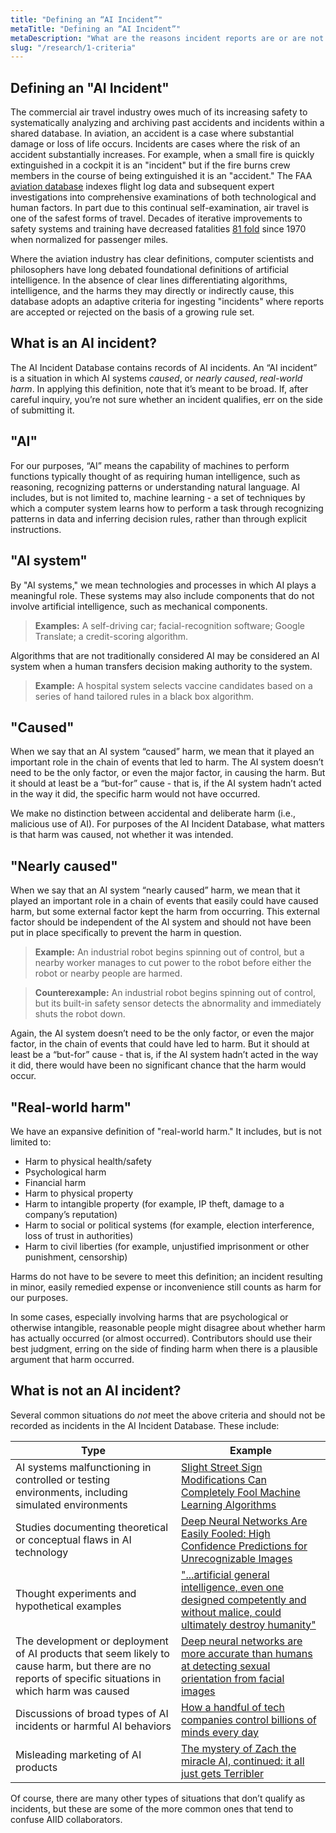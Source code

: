 ```yaml
---
title: "Defining an “AI Incident”"
metaTitle: "Defining an “AI Incident”"
metaDescription: "What are the reasons incident reports are or are not accepted into the AI Incident Database?"
slug: "/research/1-criteria"
---
```


## Defining an "AI Incident"

The commercial air travel industry owes much of its increasing safety to systematically analyzing and archiving past accidents and incidents within a shared database. In aviation, an accident is a case where substantial damage or loss of life occurs. Incidents are cases where the risk of an accident substantially increases. For example, when a small fire is quickly extinguished in a cockpit it is an "incident" but if the fire burns crew members in the course of being extinguished it is an "accident." The FAA [aviation database](https://www.faa.gov/data_research/accident_incident/) indexes flight log data and subsequent expert investigations into comprehensive examinations of both technological and human factors. In part due to this continual self-examination, air travel is one of the safest forms of travel. Decades of iterative improvements to safety systems and training have decreased fatalities [81 fold](https://theblogbyjavier.com/2020/01/02/aviation-safety-evolution-2019-update/) since 1970 when normalized for passenger miles.

Where the aviation industry has clear definitions, computer scientists and philosophers have long debated foundational definitions of artificial intelligence. In the absence of clear lines differentiating algorithms, intelligence, and the harms they may directly or indirectly cause, this database adopts an adaptive criteria for ingesting "incidents" where reports are accepted or rejected on the basis of a growing rule set.

## What is an AI incident?

The AI Incident Database contains records of AI incidents. An “AI incident” is a situation in which AI systems _caused_, or _nearly caused_, _real-world harm_. In applying this definition, note that it’s meant to be broad. If, after careful inquiry, you’re not sure whether an incident qualifies, err on the side of submitting it.

## "AI"

For our purposes, “AI” means the capability of machines to perform functions typically thought of as requiring human intelligence, such as reasoning, recognizing patterns or understanding natural language. AI includes, but is not limited to, machine learning - a set of techniques by which a computer system learns how to perform a task through recognizing patterns in data and inferring decision rules, rather than through explicit instructions.

## "AI system"

By "AI systems," we mean technologies and processes in which AI plays a meaningful role. These systems may also include components that do not involve artificial intelligence, such as mechanical components.

> **Examples:** A self-driving car; facial-recognition software; Google Translate; a credit-scoring algorithm.

Algorithms that are not traditionally considered AI may be considered an AI system when a human transfers decision making authority to the system.

> **Example:** A hospital system selects vaccine candidates based on a series of hand tailored rules in a black box algorithm.

## "Caused"

When we say that an AI system “caused” harm, we mean that it played an important role in the chain of events that led to harm. The AI system doesn’t need to be the only factor, or even the major factor, in causing the harm. But it should at least be a “but-for” cause - that is, if the AI system hadn’t acted in the way it did, the specific harm would not have occurred.

We make no distinction between accidental and deliberate harm (i.e., malicious use of AI). For purposes of the AI Incident Database, what matters is that harm was caused, not whether it was intended.

## "Nearly caused"

When we say that an AI system “nearly caused” harm, we mean that it played an important role in a chain of events that easily could have caused harm, but some external factor kept the harm from occurring. This external factor should be independent of the AI system and should not have been put in place specifically to prevent the harm in question.

> **Example:** An industrial robot begins spinning out of control, but a nearby worker manages to cut power to the robot before either the robot or nearby people are harmed.

> **Counterexample:** An industrial robot begins spinning out of control, but its built-in safety sensor detects the abnormality and immediately shuts the robot down.

Again, the AI system doesn’t need to be the only factor, or even the major factor, in the chain of events that could have led to harm. But it should at least be a “but-for” cause - that is, if the AI system hadn’t acted in the way it did, there would have been no significant chance that the harm would occur.

## "Real-world harm"

We have an expansive definition of "real-world harm." It includes, but is not limited to:

* Harm to physical health/safety
* Psychological harm
* Financial harm
* Harm to physical property
* Harm to intangible property (for example, IP theft, damage to a company’s reputation)
* Harm to social or political systems (for example, election interference, loss of trust in authorities)
* Harm to civil liberties (for example, unjustified imprisonment or other punishment, censorship)

Harms do not have to be severe to meet this definition; an incident resulting in minor, easily remedied expense or inconvenience still counts as harm for our purposes.

In some cases, especially involving harms that are psychological or otherwise intangible, reasonable people might disagree about whether harm has actually occurred (or almost occurred). Contributors should use their best judgment, erring on the side of finding harm when there is a plausible argument that harm occurred.

## What is not an AI incident?

Several common situations do _not_ meet the above criteria and should not be recorded as incidents in the AI Incident Database. These include:

| Type                                                                                                                                                  | Example                                                                                                                                                                                                                    |
|-------------------------------------------------------------------------------------------------------------------------------------------------------|----------------------------------------------------------------------------------------------------------------------------------------------------------------------------------------------------------------------------|
| AI systems malfunctioning in controlled or testing environments, including simulated environments                                                     | [Slight Street Sign Modifications Can Completely Fool Machine Learning Algorithms](https://spectrum.ieee.org/cars-that-think/transportation/sensors/slight-street-sign-modifications-can-fool-machine-learning-algorithms) |
| Studies documenting theoretical or conceptual flaws in AI technology                                                                                  | [Deep Neural Networks Are Easily Fooled: High Confidence Predictions for Unrecognizable Images](https://www.cv-foundation.org/openaccess/content_cvpr_2015/html/Nguyen_Deep_Neural_Networks_2015_CVPR_paper.html)          |
| Thought experiments and hypothetical examples                                                                                                         | ["...artificial general intelligence, even one designed competently and without malice, could ultimately destroy humanity"](https://www.lesswrong.com/tag/paperclip-maximizer)                                             |
| The development or deployment of AI products that seem likely to cause harm, but there are no reports of specific situations in which harm was caused | [Deep neural networks are more accurate than humans at detecting sexual orientation from facial images](https://osf.io/zn79k/)                                                                                             |
| Discussions of broad types of AI incidents or harmful AI behaviors                                                                                    | [How a handful of tech companies control billions of minds every day](https://www.ted.com/talks/tristan_harris_how_a_handful_of_tech_companies_control_billions_of_minds_every_day)                                        |
| Misleading marketing of AI products                                                                                                                   | [The mystery of Zach the miracle AI, continued: it all just gets Terribler](https://thespinoff.co.nz/the-best-of/09-03-2018/the-mystery-of-zach-the-miracle-ai-continued-it-all-just-gets-terribler/)                      |

Of course, there are many other types of situations that don’t qualify as incidents, but these are some of the more common ones that tend to confuse AIID collaborators.



